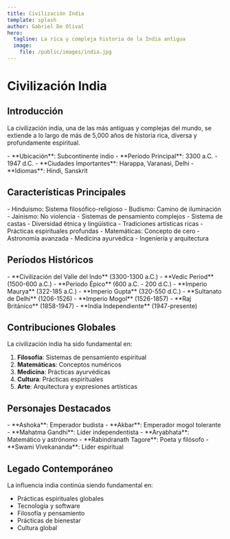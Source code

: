 ```yaml
---
title: Civilización India
template: splash
author: Gabriel De Olival
hero:
  tagline: La rica y compleja historia de la India antigua
  image:
    file: /public/images/india.jpg
---
```


# Civilización India

## Introducción

La civilización india, una de las más antiguas y complejas del mundo, se extiende a lo largo de más de 5,000 años de historia rica, diversa y profundamente espiritual.

<Tabs>
  <TabItem label="Datos Rápidos">
    - **Ubicación**: Subcontinente indio
    - **Período Principal**: 3300 a.C. - 1947 d.C.
    - **Ciudades Importantes**: Harappa, Varanasi, Delhi
    - **Idiomas**: Hindi, Sanskrit
  </TabItem>
</Tabs>

## Características Principales

<div class="grid">
  <Card title="Filosofía" icon="🤔">
    - Hinduismo: Sistema filosófico-religioso
    - Budismo: Camino de iluminación
    - Jainismo: No violencia
    - Sistemas de pensamiento complejos
  </Card>
  
  <Card title="Cultura" icon="🎨">
    - Sistema de castas
    - Diversidad étnica y lingüística
    - Tradiciones artísticas ricas
    - Prácticas espirituales profundas
  </Card>
  
  <Card title="Ciencia y Tecnología" icon="🛠️">
    - Matemáticas: Concepto de cero
    - Astronomía avanzada
    - Medicina ayurvédica
    - Ingeniería y arquitectura
  </Card>
</div>

## Períodos Históricos

<Tabs>
  <TabItem label="Civilizaciones Antiguas">
    - **Civilización del Valle del Indo** (3300-1300 a.C.)
    - **Vedic Period** (1500-600 a.C.)
    - **Periodo Épico** (600 a.C. - 200 d.C.)
  </TabItem>
  <TabItem label="Imperios Clásicos">
    - **Imperio Maurya** (322-185 a.C.)
    - **Imperio Gupta** (320-550 d.C.)
    - **Sultanato de Delhi** (1206-1526)
  </TabItem>
  <TabItem label="Período Colonial y Moderno">
    - **Imperio Mogol** (1526-1857)
    - **Raj Británico** (1858-1947)
    - **India Independiente** (1947-presente)
  </TabItem>
</Tabs>

## Contribuciones Globales

La civilización india ha sido fundamental en:

1. **Filosofía**: Sistemas de pensamiento espiritual
2. **Matemáticas**: Conceptos numéricos
3. **Medicina**: Prácticas ayurvédicas
4. **Cultura**: Prácticas espirituales
5. **Arte**: Arquitectura y expresiones artísticas

## Personajes Destacados

<Tabs>
  <TabItem label="Líderes">
    - **Ashoka**: Emperador budista
    - **Akbar**: Emperador mogol tolerante
    - **Mahatma Gandhi**: Líder independentista
  </TabItem>
  <TabItem label="Intelectuales">
    - **Aryabhata**: Matemático y astrónomo
    - **Rabindranath Tagore**: Poeta y filósofo
    - **Swami Vivekananda**: Líder espiritual
  </TabItem>
</Tabs>

## Legado Contemporáneo

La influencia india continúa siendo fundamental en:
- Prácticas espirituales globales
- Tecnología y software
- Filosofía y pensamiento
- Prácticas de bienestar
- Cultura global
